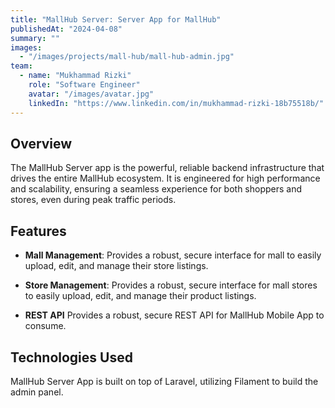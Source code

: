 ```yaml
---
title: "MallHub Server: Server App for MallHub"
publishedAt: "2024-04-08"
summary: ""
images:
  - "/images/projects/mall-hub/mall-hub-admin.jpg"
team:
  - name: "Mukhammad Rizki"
    role: "Software Engineer"
    avatar: "/images/avatar.jpg"
    linkedIn: "https://www.linkedin.com/in/mukhammad-rizki-18b75518b/"
---
```


## Overview

The MallHub Server app is the powerful, reliable backend infrastructure that drives the entire MallHub ecosystem. It is engineered for high performance and scalability, ensuring a seamless experience for both shoppers and stores, even during peak traffic periods.

## Features

- **Mall Management**:
  Provides a robust, secure interface for mall to easily upload, edit, and manage their store listings.

- **Store Management**:
  Provides a robust, secure interface for mall stores to easily upload, edit, and manage their product listings.

- **REST API**
  Provides a robust, secure REST API for MallHub Mobile App to consume.

## Technologies Used

MallHub Server App is built on top of Laravel, utilizing Filament to build the admin panel.
